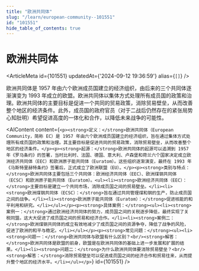 ```yaml
---
title: "欧洲共同体"
slug: "/learn/european-community--101551"
id: "101551"
hide_table_of_contents: true
---
```



# 欧洲共同体

<ArticleMeta id={101551} updatedAt={'2024-09-12 19:36:59'} alias={`[]`} />
<div className='border-solid border-b border-t-0 my-4 border-[var(--ifm-color-gray-300)]' />

欧洲共同体是 1957 年由六个欧洲成员国建立的经济组织，由后来的三个共同体逐渐演变为 1993 年成立的欧盟。欧洲共同体以集体方式处理所有成员国的政策和治理。欧洲共同体的主要目标是促进一个共同的贸易政策，消除贸易壁垒，从而改善整个地区的经济条件。此外，成员国的政府官员（对于二战后仍然存在的紧张局势心知肚明）希望促进高度的一体化和合作，以降低未来战争的可能性。

<AIContent content={`<p><strong>定义：</strong>欧洲共同体（European Community，简称 EC）是 1957 年由六个欧洲成员国建立的经济组织，旨在通过集体方式处理所有成员国的政策和治理。其主要目标是促进共同的贸易政策，消除贸易壁垒，从而改善整个地区的经济条件。</p><p><strong>起源：</strong>欧洲共同体的起源可以追溯到 1957 年《罗马条约》的签署，当时比利时、法国、德国、意大利、卢森堡和荷兰六个国家决定成立欧洲经济共同体（EEC）和欧洲原子能共同体（Euratom）。这些组织逐渐演变，最终在 1993 年《马斯特里赫特条约》签署后，正式成立了欧洲联盟（EU）。</p><p><strong>类别与特点：</strong>欧洲共同体主要包括三个共同体：欧洲经济共同体（EEC）、欧洲煤钢共同体（ECSC）和欧洲原子能共同体（Euratom）。<ul><li><strong>欧洲经济共同体（EEC）：</strong>主要目标是建立一个共同市场，消除成员国之间的贸易壁垒。</li><li><strong>欧洲煤钢共同体（ECSC）：</strong>旨在通过共同管理煤和钢的生产，防止成员国之间的战争。</li><li><strong>欧洲原子能共同体（Euratom）：</strong>促进核能的和平利用和研究。</li></ul></p><p><strong>具体案例：</strong><ul><li><strong>案例一：</strong>通过欧洲经济共同体的努力，成员国之间的关税逐步降低，最终实现了关税同盟。这大大促进了成员国之间的贸易和经济合作。</li><li><strong>案例二：</strong>欧洲煤钢共同体的成立有效地减少了成员国之间的资源争夺，降低了战争的风险，促进了欧洲的和平与稳定。</li></ul></p><p><strong>常见问题：</strong><ul><li><strong>问题一：</strong>欧洲共同体与欧盟有什么区别？<br/><strong>解答：</strong>欧洲共同体是欧盟的前身，欧盟是在欧洲共同体的基础上进一步发展和扩展的结果。</li><li><strong>问题二：</strong>为什么欧洲共同体要消除贸易壁垒？<br/><strong>解答：</strong>消除贸易壁垒可以促进成员国之间的经济合作和贸易往来，从而提升整个地区的经济水平。</li></ul></p>`} id={101551} />
